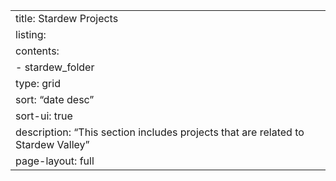 ---
title: Stardew Projects
listing:
    contents: 
    - stardew_folder
    type: grid
    sort: "date desc"
    sort-ui: true
description: "This section includes projects that are related to Stardew Valley"
page-layout: full
---